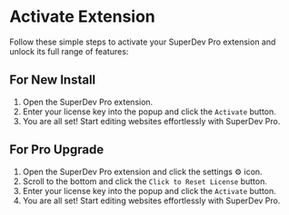 # Activate Extension

Follow these simple steps to activate your SuperDev Pro extension and unlock its full range of features:

## For New Install

1. Open the SuperDev Pro extension.
2. Enter your license key into the popup and click the `Activate` button.
3. You are all set! Start editing websites effortlessly with SuperDev Pro.

## For Pro Upgrade

1. Open the SuperDev Pro extension and click the settings ⚙️ icon.
2. Scroll to the bottom and click the `Click to Reset License` button.
3. Enter your license key into the popup and click the `Activate` button.
4. You are all set! Start editing websites effortlessly with SuperDev Pro.
